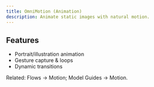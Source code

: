 ```yaml
---
title: OmniMotion (Animation)
description: Animate static images with natural motion.
---
```


## Features

- Portrait/illustration animation
- Gesture capture & loops
- Dynamic transitions

Related: Flows → Motion; Model Guides → Motion.

